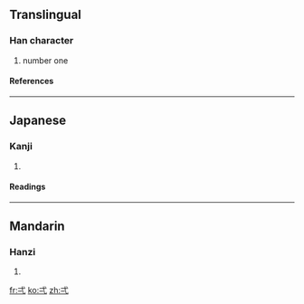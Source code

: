 {{see|搋}}

==Translingual==
===Han character===
{{Han char|rn=56|rad=弋|as=01|sn=4|four=|canj=戈心一 (IPM), X戈心一 (XIPM)}}
# number one
====References====
{{Han ref|kx=0355.020|dkj=09658|dj=0670.180|hdz=10558.030|uh=5F0C|ud=24332}}
----
==Japanese==
===Kanji===
{{ja-kanji|grade=|rs=弋01}}
# {{defn|Japanese}} 
====Readings====
{{ja-readings|on=[[いつ]] (itsu), [[いち]] (ichi)|kun=[[ひとつ]] (hitotsu)}}
----
==Mandarin==
===Hanzi===
{{cmn-hanzi|pin=[[yī]] (yi1)|wg=i<sup>1</sup>}}
# {{defn|Mandarin}}

[[fr:弌]]
[[ko:弌]]
[[zh:弌]]